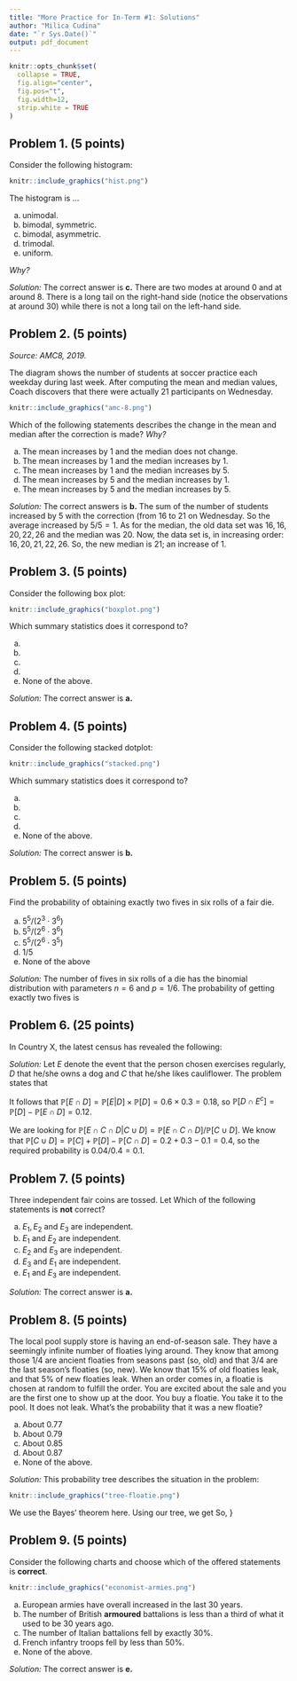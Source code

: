 ```yaml
---
title: "More Practice for In-Term #1: Solutions"
author: "Milica Cudina"
date: "`r Sys.Date()`"
output: pdf_document
---
```

<!-- The author of this template is Dr. Gordan Zitkovic.-->
<!-- The code chunk below contains some settings that will  -->
<!-- make your R code look better in the output pdf file.  -->
<!-- If you are curious about what each option below does, -->
<!-- go to https://yihui.org/knitr/options/ -->
<!-- If not, feel free to disregard everything ...  -->
```r
knitr::opts_chunk$set(
  collapse = TRUE,
  fig.align="center",
  fig.pos="t",
  fig.width=12,
  strip.white = TRUE
)
```
<!-- ... down to here. -->

## Problem 1. **(5 points)**
Consider the following histogram:
```r
knitr::include_graphics("hist.png")

```

The histogram is ...

a. unimodal.
b. bimodal, symmetric.
c. bimodal, asymmetric.
d. trimodal.
e. uniform. 

*Why?*

*Solution:*
The correct answer is **c.**
There are two modes at around $0$ and at around $8$. There is a long tail on the right-hand side (notice the observations at around $30$) while there is not a long tail on the left-hand side. 

## Problem 2. **(5 points)**
*Source: AMC8, 2019.*

The diagram shows the number of students at soccer practice each weekday during last week. After computing the mean and median values, Coach discovers that there were actually $21$ participants on Wednesday. 
```r
knitr::include_graphics("amc-8.png")
```
Which of the following statements describes the change in the mean and median after the correction is made? *Why?*

a. The mean increases by $1$ and the median does not change.
b. The mean increases by $1$ and the median increases by $1$.
c. The mean increases by $1$ and the median increases by $5$.
d. The mean increases by $5$ and the median increases by $1$.
e. The mean increases by $5$ and the median increases by $5$.

*Solution:*
The correct answers is **b.**
The sum of the number of students increased by $5$ with the correction (from $16$ to $21$ on Wednesday. So the average increased by $5/5 = 1$. As for the median, the old data set was $16, 16, 20, 22, 26$ and the median was $20.$ Now, the data set is, in increasing order: $16, 20, 21, 22, 26$. So, the new median is $21$; an increase of $1$. 

## Problem 3. **(5 points)**
Consider the following box plot:
```r
knitr::include_graphics("boxplot.png")
```
Which summary statistics does it correspond to?

a. 
\begin{tabular}{c|c|c|c|c|c}
Min. & Q1 & Median  &  Mean & Q3 & Max. \\
3.00 & 7.75  &  9.50  &  9.95  & 12.00 &  19.00\\ 
\end{tabular}
b. 
\begin{tabular}{c|c|c|c|c|c}
Min. & Q1 & Median  &  Mean & Q3 & Max. \\
3.00 & 7.75  &  9.50  &  9.95  & 12.00 &  17.00\\ 
\end{tabular}
c. 
\begin{tabular}{c|c|c|c|c|c}
Min. & Q1 & Median  &  Mean & Q3 & Max. \\
0.00 & 7.75  &  8.00  &  9.95  & 12.00 &  17.00\\ 
\end{tabular}
d. 
\begin{tabular}{c|c|c|c|c|c}
Min. & Q1 & Median  &  Mean & Q3 & Max. \\
3.00 & 7.75  &  9.50  &  9.95  & 10.00 &  17.00\\ 
\end{tabular}
e. None of the above.

*Solution:*
The correct answer is **a.**

## Problem 4. **(5 points)**
Consider the following stacked dotplot:
```r
knitr::include_graphics("stacked.png")
```
Which summary statistics does it correspond to?

a. 
\begin{tabular}{c|c|c|c|c|c}
Min. & 1st Qu. &  Median  &  Mean & 3rd Qu. &   Max. \\
   10.00  & 14.50 &  23.00  & 20.31 &  25.00  & 28.00  \\  
\end{tabular}
b. 
\begin{tabular}{c|c|c|c|c|c}
Min. & 1st Qu. &  Median  &  Mean & 3rd Qu. &   Max. \\
8.00  &  14.50  &  23.00  &  20.31  &  25.00  &  28.00 \\  
\end{tabular}
c. 
\begin{tabular}{c|c|c|c|c|c}
Min. & 1st Qu. &  Median  &  Mean & 3rd Qu. &   Max. \\
8.00  &  14.50  &  23.00   & 20.31  &  25.00   & 30.00 \\  
\end{tabular}
d. 
\begin{tabular}{c|c|c|c|c|c}
Min. & 1st Qu. &  Median  &  Mean & 3rd Qu. &   Max. \\
8.00  &  14.50  &  25.00  &  20.31  &  25.00  &  28.00 \\  
\end{tabular}
e. None of the above.

*Solution:*
The correct answer is **b.**

## Problem 5. **(5 points)**
Find the probability of obtaining exactly two fives in six rolls of a
fair die.

a. $5^5/(2^3\cdot 3^6)$
b. $5^5/(2^6\cdot 3^6)$
c. $5^5/(2^6\cdot 3^5)$
d. $1/5$
e. None of the above

*Solution:*
The number of fives in six rolls of a die has the binomial
distribution with parameters $n=6$ and $p=1/6$. The probability of
getting exactly two fives is
\begin{equation}%\label{}
    \nonumber
    \begin{split}
      {6\choose2} \cdot \frac{1}{6^2}\cdot \frac{5^4}{6^4} = 3\cdot 5
      \cdot \frac{5^4}{6^6} = \frac{5^5}{2^6 \cdot 3^5}\,.
    \end{split}
\end{equation}

## Problem 6. **(25 points)**
 In Country X, the latest census has
 revealed the following:
 \begin{itemize}
   \item $40\%$ of the population exercise regularly,
   \item $30\%$ own a dog,
   \item $20\%$ like cauliflower,
   \item $60\%$ of all dog owners exercise regularly,
   \item $10\%$ own a dog and like cauliflower,
   \item $4\%$  exercise regularly, own
	 a dog and like cauliflower. 
 \end{itemize}
 \begin{enumerate}
   \item (5pts) Draw a Venn diagram and represent all the assumptions above
	 using probabilities and the set notation. 
   \item (10pts) A person is selected at random. Compute the probability that
   he/she is a dog owner who does not exercise regularly.
 \item (10pts) If it is known that the randomly selected person either likes
   cauliflower or owns a dog (or both), what is the probability that 
   he/she exercises regularly, owns a dog and likes cauliflower?
 \end{enumerate}

*Solution:*
Let $E$ denote the event that the person chosen exercises regularly,
$D$ that he/she owns a dog and $C$ that he/she likes cauliflower. 
The problem states that 
  \begin{align*}
	\mathbb{P}[ E|D]&=0.6,  &\mathbb{P}[C\cap D]&=0.1, &\mathbb{P}[C\cap D \cap
	  E]&=0.04,\\
	\mathbb{P}[E]&=0.4, &\mathbb{P}[D]&=0.3, &\mathbb{P}[C] &=0.2.
 \end{align*}
 
It follows that $\mathbb{P}[E\cap D]=\mathbb{P}[E|D]\times \mathbb{P}[D] = 0.6\times 0.3=0.18$,
so $\mathbb{P}[ D\cap E^c]=\mathbb{P}[D]-\mathbb{P}[E\cap D] = 0.12$. 

We are looking for $\mathbb{P}[E\cap C\cap D|C\cup D]=
  \mathbb{P}[ E\cap C\cap D]/\mathbb{P}[C\cup D]$. We know that $\mathbb{P}[C\cup
  D]=\mathbb{P}[C]+\mathbb{P}[D]-\mathbb{P}[C\cap D]= 0.2+0.3-0.1=0.4$, so 
  the required probability is $0.04/0.4=0.1$. 

## Problem 7. **(5 points)**
Three independent fair coins are tossed. Let 
\begin{equation}\nonumber
  \begin{split}
    E_1 & = \{\text{the outcome on coin \#1 matches the outcome on coin \#2}\}\\
    E_2 & = \{\text{the outcome on coin \#2 matches the outcome on coin \#3}\}\\
    E_3 & = \{\text{the outcome on coin \#3 matches the outcome on coin \#1}\}\\
  \end{split}
\end{equation}
Which of the following statements is **not** correct?

a. $E_1, E_2$ and $E_3$ are independent.
b. $E_1$ and $E_2$ are independent.
c. $E_2$ and $E_3$ are independent.
d. $E_3$ and $E_1$ are independent.
e. $E_1$ and $E_3$ are independent.

*Solution:*
The correct answer is **a.**

## Problem 8. **(5 points)**
The local pool supply store is having an end-of-season sale. They have a seemingly infinite number of floaties lying around. They know that among those $1/4$ are ancient floaties from seasons past (so, old) and that $3/4$ are the last season's floaties (so, new). We know that 15\% of old floaties leak, and that 5\% of new floaties leak. When an order comes in, a floatie is chosen at random to fulfill the order. You are excited about the sale and you are the first one to show up at the door. You buy a floatie. You take it to the pool. It does not leak. What's the probability that it was a new floatie?

a. About 0.77
b. About 0.79 
c. About 0.85
d. About 0.87
e. None of the above.

*Solution:*
This probability tree describes the situation in the problem:

```r
knitr::include_graphics("tree-floatie.png")
```

We use the Bayes' theorem here.
\begin{equation}\nonumber
  \begin{split}
    \mathbb{P}[ N \, |\, \text{floatie does not leak}] 
    =
    \frac{\mathbb{P}[ \text{floatie does not leak} \, |\, N]\mathbb{P}[N]}
    {\mathbb{P}[\text{floatie does not leak}]}\, . 
  \end{split}
\end{equation}
Using our tree, we get
\begin{equation}\nonumber
  \begin{split}
    \mathbb{P}[\text{floatie does not leak}] = 0.25(0.85)+0.75(0.95) = 0.925.
  \end{split}
\end{equation}
So, 
\begin{equation}\nonumber
  \begin{split}
    \mathbb{P}[ N \, |\, \text{floatie does not leak}] 
    =
    \frac{0.75(0.95)}{0.925} = 0.7703. 
  \end{split}
\end{equation}
}

## Problem 9. **(5 points)**
Consider the following charts and choose which of the offered statements is **correct**.

```r
knitr::include_graphics("economist-armies.png")
```

a. European armies have overall increased in the last 30 years.
b. The number of British **armoured** battalions is less than a third of what it used to be 30 years ago.
c. The number of Italian battalions fell by exactly 30\%.
d. French infantry troops fell by less than 50\%.
e. None of the above.

*Solution:*
The correct answer is **e.**
